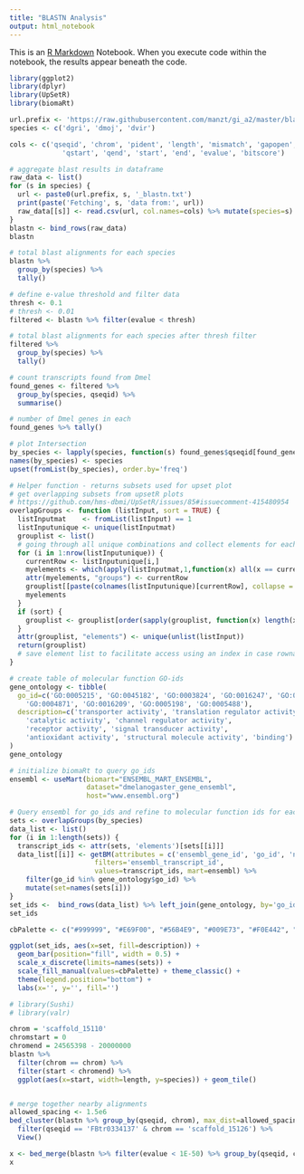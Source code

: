 ```yaml
---
title: "BLASTN Analysis"
output: html_notebook
---
```


This is an [R Markdown](http://rmarkdown.rstudio.com) Notebook. When you execute code within the notebook, the results appear beneath the code. 

```r
library(ggplot2)
library(dplyr)
library(UpSetR)
library(biomaRt)

url.prefix <- 'https://raw.githubusercontent.com/manzt/gi_a2/master/blastn-results/'
species <- c('dgri', 'dmoj', 'dvir')

cols <- c('qseqid', 'chrom', 'pident', 'length', 'mismatch', 'gapopen', 
             'qstart', 'qend', 'start', 'end', 'evalue', 'bitscore')

# aggregate blast results in dataframe
raw_data <- list()
for (s in species) {
  url <- paste0(url.prefix, s, '_blastn.txt')
  print(paste('Fetching', s, 'data from:', url))
  raw_data[[s]] <- read.csv(url, col.names=cols) %>% mutate(species=s)
}
blastn <- bind_rows(raw_data)
blastn
```
```r
# total blast alignments for each species
blastn %>% 
  group_by(species) %>% 
  tally()
```
```r
# define e-value threshold and filter data
thresh <- 0.1
# thresh <- 0.01
filtered <- blastn %>% filter(evalue < thresh)

# total blast alignments for each species after thresh filter
filtered %>% 
  group_by(species) %>% 
  tally()
```

```r
# count transcripts found from Dmel 
found_genes <- filtered %>%
  group_by(species, qseqid) %>%
  summarise()

# number of Dmel genes in each
found_genes %>% tally()
```
```r
# plot Intersection
by_species <- lapply(species, function(s) found_genes$qseqid[found_genes$species == s])
names(by_species) <- species
upset(fromList(by_species), order.by='freq')
```

```r
# Helper function - returns subsets used for upset plot
# get overlapping subsets from upsetR plots
# https://github.com/hms-dbmi/UpSetR/issues/85#issuecomment-415480954
overlapGroups <- function (listInput, sort = TRUE) {
  listInputmat    <- fromList(listInput) == 1
  listInputunique <- unique(listInputmat)
  grouplist <- list()
  # going through all unique combinations and collect elements for each in a list
  for (i in 1:nrow(listInputunique)) {
    currentRow <- listInputunique[i,]
    myelements <- which(apply(listInputmat,1,function(x) all(x == currentRow)))
    attr(myelements, "groups") <- currentRow
    grouplist[[paste(colnames(listInputunique)[currentRow], collapse = ":")]] <- myelements
    myelements
  }
  if (sort) {
    grouplist <- grouplist[order(sapply(grouplist, function(x) length(x)), decreasing = TRUE)]
  }
  attr(grouplist, "elements") <- unique(unlist(listInput))
  return(grouplist)
  # save element list to facilitate access using an index in case rownames are not named
}
```

```r
# create table of molecular function GO-ids 
gene_ontology <- tibble(
  go_id=c('GO:0005215', 'GO:0045182', 'GO:0003824', 'GO:0016247', 'GO:0004872', 
    'GO:0004871', 'GO:0016209', 'GO:0005198', 'GO:0005488'),
  description=c('transporter activity', 'translation regulator activity', 
    'catalytic activity', 'channel regulator activity', 
    'receptor activity', 'signal transducer activity', 
    'antioxidant activity', 'structural molecule activity', 'binding')
)
gene_ontology
```

```r
# initialize biomaRt to query go_ids
ensembl <- useMart(biomart="ENSEMBL_MART_ENSEMBL", 
                   dataset="dmelanogaster_gene_ensembl", 
                   host="www.ensembl.org")
```

```r
# Query ensembl for go_ids and refine to molecular function ids for each set
sets <- overlapGroups(by_species)
data_list <- list()
for (i in 1:length(sets)) {
  transcript_ids <- attr(sets, 'elements')[sets[[i]]]
  data_list[[i]] <- getBM(attributes = c('ensembl_gene_id', 'go_id', 'namespace_1003'),
                     filters='ensembl_transcript_id',
                     values=transcript_ids, mart=ensembl) %>% 
    filter(go_id %in% gene_ontology$go_id) %>% 
    mutate(set=names(sets[i]))
}
set_ids <-  bind_rows(data_list) %>% left_join(gene_ontology, by='go_id') 
set_ids
```

```r
cbPalette <- c("#999999", "#E69F00", "#56B4E9", "#009E73", "#F0E442", "#0072B2", "#D55E00", "#CC79A7")

ggplot(set_ids, aes(x=set, fill=description)) + 
  geom_bar(position="fill", width = 0.5) + 
  scale_x_discrete(limits=names(sets)) + 
  scale_fill_manual(values=cbPalette) + theme_classic() + 
  theme(legend.position="bottom") + 
  labs(x='', y='', fill='')
```

```r
# library(Sushi)
# library(valr)

chrom = 'scaffold_15110'
chromstart = 0
chromend = 24565398 - 20000000
blastn %>%
  filter(chrom == chrom) %>%
  filter(start < chromend) %>%
  ggplot(aes(x=start, width=length, y=species)) + geom_tile()


# merge together nearby alignments
allowed_spacing <- 1.5e6
bed_cluster(blastn %>% group_by(qseqid, chrom), max_dist=allowed_spacing) %>% 
  filter(qseqid == 'FBtr0334137' & chrom == 'scaffold_15126') %>%
  View()

x <- bed_merge(blastn %>% filter(evalue < 1E-50) %>% group_by(qseqid, chrom, species), max_dist=allowed_spacing)
x
```
